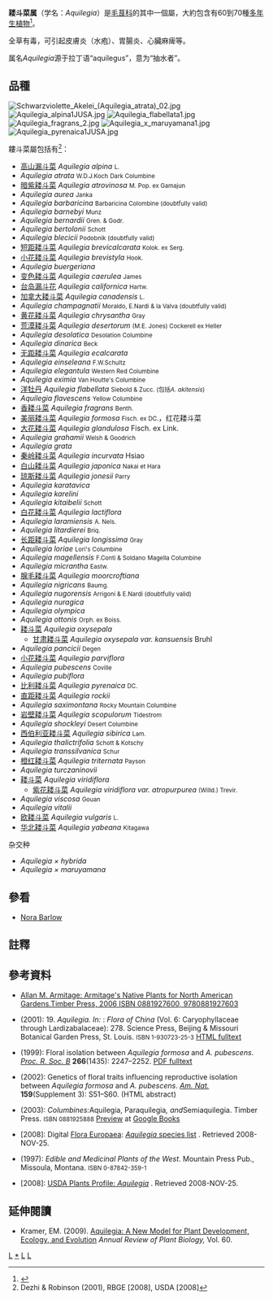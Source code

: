 {{Automatic Taxobox
| taxon = Aquilegia
| image = Aquilegia sibirica3.jpg
| image_caption = ''[[Aquilegia_sibirica|Aquilegia sibirica]]''的果實 (左)、花 (右) 及葉子 (下)
| authority = [[卡尔·林奈|L.]], 1753
| subdivision_ranks = 種
| subdivision = 見內文
}}
'''耧斗菜属'''（学名：''Aquilegia''）是[[毛茛科|毛茛科]]的其中一個屬，大約包含有60到70種[[多年生植物|多年生植物]]<ref name=sunsetgarden>{{cite book |title=''Sunset Western Garden Book'' |year=1995 |pages=606–607}}</ref>。

全草有毒，可引起皮膚炎（水疱）、胃腸炎、心臟麻痺等。

属名''Aquilegia''源于拉丁语“aquilegus”，意为“抽水者”。

== 品種 ==
[[File:Schwarzviolette_Akelei_(Aquilegia_atrata)_02.jpg|thumb]]
[[File:Aquilegia_alpina1JUSA.jpg|thumb]]
[[File:Aquilegia_flabellata1.jpg|thumb]]
[[File:Aquilegia_fragrans_2.jpg|thumb]]
[[File:Aquilegia_x_maruyamana1.jpg|thumb]]
[[File:Aquilegia_pyrenaica1JUSA.jpg|thumb]]

耬斗菜屬包括有<ref>Dezhi & Robinson (2001), RBGE [2008], USDA [2008]</ref>：
* [[高山漏斗菜|高山漏斗菜]] ''Aquilegia alpina'' <small>L.</small>
* ''Aquilegia atrata'' <small>W.D.J.Koch</small> <small>Dark Columbine</small>
* [[暗紫耧斗菜|暗紫耧斗菜]] ''Aquilegia atrovinosa'' <small>M. Pop. ex Gamajun</small>
* ''Aquilegia aurea'' <small>Janka</small>
* ''Aquilegia barbaricina'' <small>Barbaricina Colombine (doubtfully valid)</small>
* ''Aquilegia barnebyi'' <small>Munz</small>
* ''Aquilegia bernardii'' <small>Gren. & Godr.</small>
* ''Aquilegia bertolonii'' <small>Schott</small>
* ''Aquilegia blecicii'' <small>Podobnik (doubtfully valid)</small>
* [[短距耧斗菜|短距耧斗菜]] ''Aquilegia brevicalcarata'' <small>Kolok. ex Serg.</small>
* [[小花耧斗菜|小花耧斗菜]] ''Aquilegia brevistyla'' <small>Hook.</small>
* ''Aquilegia buergeriana''
* [[变色耧斗菜|变色耧斗菜]] ''Aquilegia caerulea'' <small>James</small>
* [[台岛漏斗花|台岛漏斗花]] ''Aquilegia californica'' <small>Hartw.</small>
* [[加拿大耧斗菜|加拿大耧斗菜]] ''Aquilegia canadensis'' <small>L.</small>
* ''Aquilegia champagnatii'' <small>Moraldo, E.Nardi & la Valva (doubtfully valid)</small>
* [[黄花耧斗菜|黄花耧斗菜]] ''Aquilegia chrysantha'' <small>Gray</small>
* [[荒漠耧斗菜|荒漠耧斗菜]] ''Aquilegia desertorum'' <small> (M.E. Jones) Cockerell ex Heller</small>
* ''Aquilegia desolatica'' <small>Desolation Columbine</small>
* ''Aquilegia dinarica'' <small>Beck</small>
* [[无距耧斗菜|无距耧斗菜]] ''Aquilegia ecalcarata''
* ''Aquilegia einseleana'' <small>F.W.Schultz</small>
* ''Aquilegia elegantula'' <small>Western Red Columbine</small>
* ''Aquilegia eximia'' <small>Van Houtte's Columbine</small>
* [[洋牡丹|洋牡丹]] ''Aquilegia flabellata'' <small>Siebold & Zucc. (包括''A. akitensis'')</small>
* ''Aquilegia flavescens'' <small>Yellow Columbine</small>
* [[香耧斗菜|香耧斗菜]] ''Aquilegia fragrans'' <small>Benth.</small>
* [[美丽耧斗菜|美丽耧斗菜]] ''Aquilegia formosa'' <small>Fisch. ex DC.</small>，红花耧斗菜
* [[大花耧斗菜|大花耧斗菜]] ''Aquilegia glandulosa'' Fisch. ex Link.
* ''Aquilegia grahamii'' <small>Welsh & Goodrich</small>
* ''Aquilegia grata''
* [[秦岭耧斗菜|秦岭耧斗菜]] ''Aquilegia incurvata'' Hsiao
* [[白山耧斗菜|白山耧斗菜]] ''Aquilegia japonica'' <small>Nakai et Hara</small>
* [[琼斯耧斗菜|琼斯耧斗菜]] ''Aquilegia jonesii'' <small>Parry</small>
* ''Aquilegia karatavica''
* ''Aquilegia karelini''
* ''Aquilegia kitaibelii'' <small>Schott</small>
* [[白花耧斗菜|白花耧斗菜]] ''Aquilegia lactiflora''
* ''Aquilegia laramiensis'' <small>A. Nels.</small>
* ''Aquilegia litardierei'' <small>Briq.</small>
* [[长距耧斗菜|长距耧斗菜]] ''Aquilegia longissima'' <small>Gray</small>
* ''Aquilegia loriae'' <small>Lori's Columbine</small>
* ''Aquilegia magellensis'' <small>F.Conti & Soldano</small> <small>Magella Columbine</small>
* ''Aquilegia micrantha'' <small>Eastw.</small>
* [[腺毛耧斗菜|腺毛耧斗菜]] ''Aquilegia moorcroftiana''
* ''Aquilegia nigricans'' <small>Baumg.</small>
* ''Aquilegia nugorensis'' <small>Arrigoni & E.Nardi (doubtfully valid)</small>
* ''Aquilegia nuragica''
* ''Aquilegia olympica''
* ''Aquilegia ottonis'' <small>Orph. ex Boiss.</small>
* [[耧斗菜|耧斗菜]] ''Aquilegia oxysepala''
** [[甘肃耧斗菜|甘肃耧斗菜]] ''Aquilegia oxysepala var. kansuensis'' Bruhl
* ''Aquilegia pancicii'' <small>Degen</small>
* [[小花耧斗菜|小花耧斗菜]] ''Aquilegia parviflora''
* ''Aquilegia pubescens'' <small>Coville</small>
* ''Aquilegia pubiflora''
* [[比利耧斗菜|比利耧斗菜]] ''Aquilegia pyrenaica'' <small>DC.</small>
* [[直距耧斗菜|直距耧斗菜]] ''Aquilegia rockii''
* ''Aquilegia saximontana'' <small>Rocky Mountain Columbine</small>
* [[岩壁耧斗菜|岩壁耧斗菜]] ''Aquilegia scopulorum'' <small>Tidestrom</small>
* ''Aquilegia shockleyi'' <small>Desert Columbine</small>
* [[西伯利亚耧斗菜|西伯利亚耧斗菜]] ''Aquilegia sibirica'' <small>Lam.</small>
* ''Aquilegia thalictrifolia'' <small>Schott & Kotschy</small>
* ''Aquilegia transsilvanica'' <small>Schur</small>
* [[橙红耧斗菜|橙红耧斗菜]] ''Aquilegia triternata'' <small> Payson</small>
* ''Aquilegia turczaninovii''
* [[耧斗菜|耧斗菜]] ''Aquilegia viridiflora''
** [[紫花耧斗菜|紫花耧斗菜]] ''Aquilegia viridiflora var. atropurpurea'' <small>(Willd.) Trevir.</small>
* ''Aquilegia viscosa'' <small>Gouan</small>
* ''Aquilegia vitalii''
* [[欧耧斗菜|欧耧斗菜]] ''Aquilegia vulgaris'' <small>L.</small>
* [[华北耧斗菜|华北耧斗菜]] ''Aquilegia yabeana'' <small>Kitagawa</small>
;杂交种
* ''Aquilegia × hybrida''
* ''Aquilegia × maruyamana''


== 參看 ==
* [[Nora_Barlow|Nora Barlow]]

== 註釋 ==
{{Reflist}}

== 參考資料 ==
{{commonscat|Aquilegia}}
* [http://books.google.ca/books?id=p9igpDz3980C Allan M. Armitage: Armitage's Native Plants for North American Gardens.Timber Press, 2006 ISBN 0881927600, 9780881927603] {{Wayback|url=http://books.google.ca/books?id=p9igpDz3980C |date=20121024165418 }} 
* {{aut|Dezhi, Fu; Robinson, Orbélia R.}} (2001): 19. ''Aquilegia. In:'' {{aut|Wu, Z. Y.; [[Peter_H._Raven|Raven, Peter Hamilton]] & Hong, D.Y. (eds.)}}: ''Flora of China'' (Vol. 6: Caryophyllaceae through Lardizabalaceae): 278. Science Press, Beijing & Missouri Botanical Garden Press, St. Louis. <small>ISBN 1-930723-25-3</small> [http://www.efloras.org/florataxon.aspx?flora_id=2&taxon_id=102388 HTML fulltext] {{Wayback|url=http://www.efloras.org/florataxon.aspx?flora_id=2&taxon_id=102388 |date=20210112055051 }}
* {{aut|Fulton, M. & Hodges, S.A.}} (1999): Floral isolation between ''Aquilegia formosa'' and ''A. pubescens''. ''[[Proceedings_of_the_Royal_Society#Proceedings_of_the_Royal_Society_B|Proc. R. Soc. B]]'' '''266'''(1435): 2247–2252. <small>{{doi|10.1098/rspb.1999.0915}}</small> [http://journals.royalsociety.org/content/3b3ye5p6x34hu86j/fulltext.pdf PDF fulltext]{{dead link|date=2018年4月 |bot=InternetArchiveBot |fix-attempted=yes }}
* {{aut|Hodges, S.A.; Whittall, J.B.; Fulton, M. & Yang, J.Y.}} (2002): Genetics of floral traits influencing reproductive isolation between ''Aquilegia formosa'' and ''A. pubescens''. ''[[American_Naturalist|Am. Nat.]]'' '''159'''(Supplement 3): S51–S60. <small>{{doi|10.1086/338372}}</small> (HTML abstract)
* {{aut|Nold, Robert}} (2003): ''Columbines: ''Aquilegia, Paraquilegia'', and ''Semiaquilegia. Timber Press. <small>ISBN 0881925888</small> [http://books.google.ie/books?id=gLNhKoTgNEsC&pg=RA1-PA128&lpg=RA1-PA128&dq=%22aquilegia+vulgaris%22+gardens&source=web&ots=LMrrb0araw&sig=0a3Vg8JREKxxnhYJAshyQjyx2TQ&hl=en#PRA1-PA126,M1 Preview] {{Wayback|url=http://books.google.ie/books?id=gLNhKoTgNEsC&pg=RA1-PA128&lpg=RA1-PA128&dq=%22aquilegia+vulgaris%22+gardens&source=web&ots=LMrrb0araw&sig=0a3Vg8JREKxxnhYJAshyQjyx2TQ&hl=en#PRA1-PA126,M1 |date=20160410131044 }} at [[Google_Books|Google Books]]
* {{aut|Royal Botanic Garden Edinburgh (RBGE)}} [2008]: Digital [[Flora_Europaea|Flora Europaea]]: [http://rbg-web2.rbge.org.uk/cgi-bin/nph-readbtree.pl/feout?FAMILY_XREF=&GENUS_XREF=Aquilegia&SPECIES_XREF=&TAXON_NAME_XREF=&RANK=species ''Aquilegia'' species list] {{Wayback|url=http://rbg-web2.rbge.org.uk/cgi-bin/nph-readbtree.pl/feout?FAMILY_XREF=&GENUS_XREF=Aquilegia&SPECIES_XREF=&TAXON_NAME_XREF=&RANK=species |date=20160410131045 }}. Retrieved 2008-NOV-25.
* {{aut|Tilford, Gregory L.}} (1997): ''Edible and Medicinal Plants of the West''. Mountain Press Pub., Missoula, Montana. <small>ISBN 0-87842-359-1</small>
* {{aut|[[United_States_Department_of_Agriculture|United States Department of Agriculture]] (USDA)}} [2008]: [http://plants.usda.gov/java/profile?symbol=AQUIL USDA Plants Profile: ''Aquilegia''] {{Wayback|url=http://plants.usda.gov/java/profile?symbol=AQUIL |date=20130512111949 }}. Retrieved 2008-NOV-25.

== 延伸閱讀 ==
* Kramer, EM. (2009). [http://arjournals.annualreviews.org/doi/abs/10.1146/annurev.arplant.043008.092051 Aquilegia: A New Model for Plant Development, Ecology, and Evolution] ''Annual Review of Plant Biology,'' Vol. 60.

{{Taxonbar}}

[[Category:毛茛科|L]]
[[Category:_耧斗菜属|*]]
[[Category:_卡尔·林奈命名的生物分类|L]]
[[Category:_1753年描述的分类群|L]]